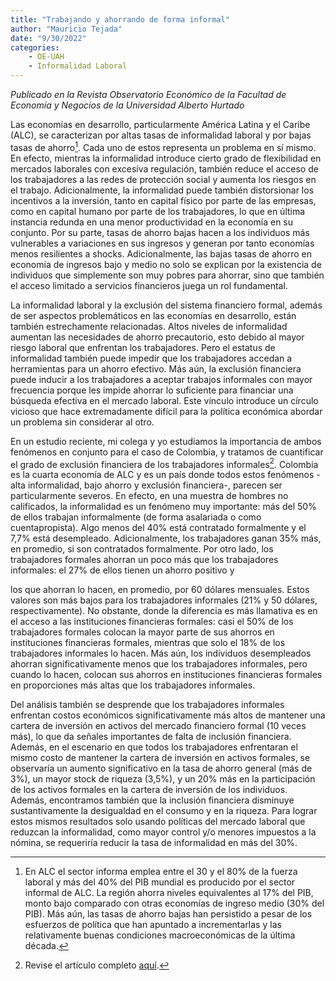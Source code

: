 ```yaml
---
title: "Trabajando y ahorrando de forma informal"
author: "Mauricio Tejada"
date: "9/30/2022"
categories:
    - OE-UAH
    - Informalidad Laboral
---
```


*Publicado en la Revista Observatorio Económico de la Facultad de Economía y Negocios de la Universidad Alberto Hurtado*

Las economías en desarrollo, particularmente América Latina y el Caribe (ALC), se caracterizan por altas tasas de informalidad laboral y por bajas tasas de ahorro[^1]. Cada uno de estos representa un problema en sí mismo. En efecto, mientras la informalidad introduce cierto grado de flexibilidad en mercados laborales con excesiva regulación, también reduce el acceso de los trabajadores a las redes de protección social y aumenta los riesgos en el trabajo. Adicionalmente, la informalidad puede también distorsionar los incentivos a la inversión, tanto en capital físico por parte
de las empresas, como en capital humano por parte de los trabajadores, lo que en última instancia redunda en una menor productividad en la economía en su conjunto. Por su parte, tasas de ahorro bajas hacen a los individuos más vulnerables a variaciones en
sus ingresos y generan por tanto economías menos resilientes a shocks. Adicionalmente,
las bajas tasas de ahorro en economía de ingresos bajo y medio no solo se explican por
la existencia de individuos que simplemente son muy pobres para ahorrar, sino que también el acceso limitado a servicios financieros juega un rol fundamental.

La informalidad laboral y la exclusión del sistema financiero formal, además de ser
aspectos problemáticos en las economías en desarrollo, están también estrechamente relacionadas. Altos niveles de informalidad aumentan las necesidades de ahorro
precautorio, esto debido al mayor riesgo laboral que enfrentan los trabajadores. Pero
el estatus de informalidad también puede impedir que los trabajadores accedan a
herramientas para un ahorro efectivo. Más aún, la exclusión financiera puede inducir a
los trabajadores a aceptar trabajos informales con mayor frecuencia porque les impide ahorrar lo suficiente para financiar una búsqueda efectiva en el mercado laboral.
Este vínculo introduce un círculo vicioso que hace extremadamente difícil para la política económica abordar un problema sin considerar al otro. 

En un estudio reciente, mi colega y yo estudiamos la importancia de ambos fenómenos en conjunto para el caso de Colombia, y tratamos de cuantificar el grado de exclusión financiera de los trabajadores informales[^2]. Colombia es la cuarta economía de ALC y es un país donde todos estos fenómenos -alta informalidad, bajo ahorro y exclusión financiera-, parecen ser particularmente severos. En efecto, en una muestra de hombres no calificados, la informalidad es un fenómeno muy importante: más del 50% de ellos trabajan informalmente (de forma asalariada o como cuentapropista). Algo menos del 40% está contratado formalmente y el 7,7% está desempleado. Adicionalmente, los trabajadores ganan 35% más, en promedio, si son contratados formalmente. Por otro lado, los trabajadores formales ahorran un poco más que los trabajadores informales: el 27% de ellos tienen un ahorro positivo y

los que ahorran lo hacen, en promedio, por 60 dólares mensuales. Estos valores son
más bajos para los trabajadores informales (21% y 50 dólares, respectivamente).
No obstante, donde la diferencia es más llamativa es en el acceso a las instituciones
financieras formales: casi el 50% de los trabajadores formales colocan la mayor parte
de sus ahorros en instituciones financieras formales, mientras que solo el 18% de los
trabajadores informales lo hacen. Más aún, los individuos desempleados ahorran significativamente menos que los trabajadores informales, pero cuando lo hacen, colocan
sus ahorros en instituciones financieras formales en proporciones más altas que los
trabajadores informales.

Del análisis también se desprende que los trabajadores informales enfrentan costos
económicos significativamente más altos de mantener una cartera de inversión en
activos del mercado financiero formal (10 veces más), lo que da señales importantes
de falta de inclusión financiera. Además, en el escenario en que todos los trabajadores
enfrentaran el mismo costo de mantener la cartera de inversión en activos formales, se
observaría un aumento significativo en la tasa de ahorro general (más de 3%), un mayor stock de riqueza (3,5%), y un 20% más en la participación de los activos formales
en la cartera de inversión de los individuos. Además, encontramos también que la inclusión financiera disminuye sustantivamente la desigualdad en el consumo y en la riqueza. Para lograr estos mismos resultados solo usando políticas del mercado laboral que reduzcan la informalidad, como mayor control y/o menores impuestos a la nómina, se
requeriría reducir la tasa de informalidad en más del 30%.

[^1]: En ALC el sector informa emplea entre el 30 y el 80% de la fuerza laboral y más del 40% del PIB mundial es producido por el sector informal de ALC. La región ahorra niveles equivalentes al 17% del PIB, monto bajo comparado con otras economías de ingreso medio (30% del PIB). Más aún, las tasas de ahorro bajas han persistido a pesar de los esfuerzos de política que han apuntado a incrementarlas y las relativamente buenas condiciones macroeconómicas de la última década.

[^2]: Revise el artículo completo [aquí](https://mauriciotejada.com/pdf/Flabbi_Tejada_wsi_2022.pdf). 